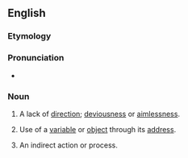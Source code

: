 ==English==

===Etymology===
{{prefix|en|in|direction}}

===Pronunciation===
* {{IPA|en|/ˈɪndəˈɹɛkʃən/|/ˈɪndɪˈɹɛkʃən/|/ˈɪndaɪˈɹɛkʃən/}}

===Noun===
{{wikipedia}}
{{en-noun|~}}

# A lack of [[direction]]; [[deviousness]] or [[aimlessness]].
# {{lb|en|programming}} Use of a [[variable]] or [[object]] through its [[address]].
# An indirect action or process.